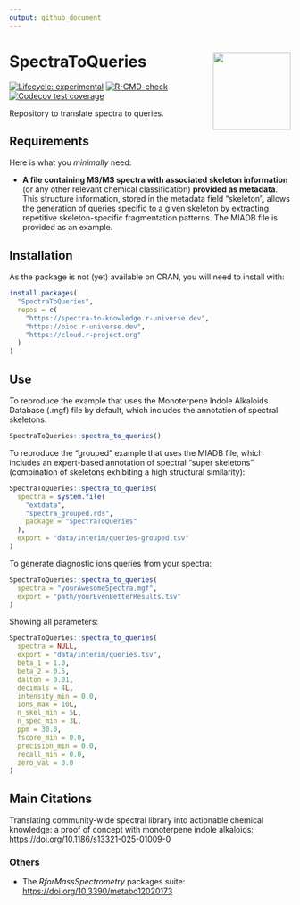 ```yaml
---
output: github_document
---
```


<!-- README.md is generated from README.qmd. Please edit that file -->

# SpectraToQueries <img src='https://raw.githubusercontent.com/spectra-to-knowledge/SpectraToQueries/main/man/figures/logo.svg' align="right" height="139" />

<!-- badges: start -->
[![Lifecycle: experimental](https://img.shields.io/badge/lifecycle-experimental-orange.svg)](https://lifecycle.r-lib.org/articles/stages.html#experimental)
[![R-CMD-check](https://github.com/spectra-to-knowledge/SpectraToQueries/actions/workflows/R-CMD-check.yaml/badge.svg)](https://github.com/spectra-to-knowledge/SpectraToQueries/actions/workflows/R-CMD-check.yaml)
[![Codecov test coverage](https://codecov.io/gh/spectra-to-knowledge/SpectraToQueries/graph/badge.svg)](https://app.codecov.io/gh/spectra-to-knowledge/SpectraToQueries)
<!-- badges: end -->

Repository to translate spectra to queries.

## Requirements

Here is what you *minimally* need:

- **A file containing MS/MS spectra with associated skeleton information** (or any other relevant chemical classification) **provided as metadata**.
This structure information, stored in the metadata field "skeleton", allows the generation of queries specific to a given skeleton by extracting repetitive skeleton-specific fragmentation patterns.
The MIADB file is provided as an example.

## Installation

As the package is not (yet) available on CRAN, you will need to install with:

``` r
install.packages(
  "SpectraToQueries",
  repos = c(
    "https://spectra-to-knowledge.r-universe.dev",
    "https://bioc.r-universe.dev",
    "https://cloud.r-project.org"
  )
)
```

## Use

To reproduce the example that uses the Monoterpene Indole Alkaloids Database (.mgf) file by default, which includes the annotation of spectral skeletons:

``` r
SpectraToQueries::spectra_to_queries()
```

To reproduce the "grouped" example that uses the MIADB file, which includes an expert-based annotation of spectral "super skeletons" (combination of skeletons exhibiting a high structural similarity):

``` r
SpectraToQueries::spectra_to_queries(
  spectra = system.file(
    "extdata",
    "spectra_grouped.rds",
    package = "SpectraToQueries"
  ),
  export = "data/interim/queries-grouped.tsv"
)
```

To generate diagnostic ions queries from your spectra:

``` r
SpectraToQueries::spectra_to_queries(
  spectra = "yourAwesomeSpectra.mgf",
  export = "path/yourEvenBetterResults.tsv"
)
```

Showing all parameters:

```r
SpectraToQueries::spectra_to_queries(
  spectra = NULL,
  export = "data/interim/queries.tsv",
  beta_1 = 1.0,
  beta_2 = 0.5,
  dalton = 0.01,
  decimals = 4L,
  intensity_min = 0.0,
  ions_max = 10L,
  n_skel_min = 5L,
  n_spec_min = 3L,
  ppm = 30.0,
  fscore_min = 0.0,
  precision_min = 0.0,
  recall_min = 0.0,
  zero_val = 0.0
)
```

## Main Citations

Translating community-wide spectral library into actionable chemical knowledge: a proof of concept with monoterpene indole alkaloids: <https://doi.org/10.1186/s13321-025-01009-0>

### Others

- The *RforMassSpectrometry* packages suite: <https://doi.org/10.3390/metabo12020173>
